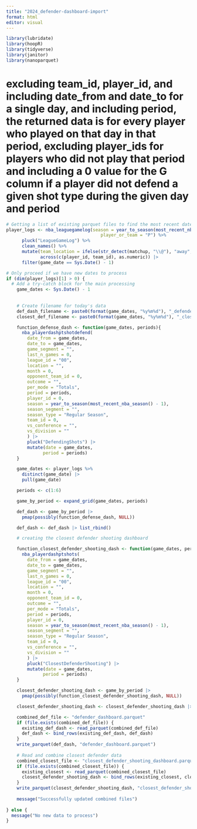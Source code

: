```yaml
---
title: "2024_defender-dashboard-import"
format: html
editor: visual
---
```


```r
library(lubridate)
library(hoopR)
library(tidyverse)
library(janitor)
library(nanoparquet)
```

# excluding team_id, player_id, and including date_from and date_to for a single day, and including period, the returned data is for every player who played on that day in that period, excluding player_ids for players who did not play that period and including a 0 value for the G column if a player did not defend a given shot type during the given day and period

```r
# Getting a list of existing parquet files to find the most recent date
player_logs <- nba_leaguegamelog(season = year_to_season(most_recent_nba_season() - 1), 
                                    player_or_team = "P") %>%
      pluck("LeagueGameLog") %>%
      clean_names() %>%
      mutate(team_location = ifelse(str_detect(matchup, "\\@"), "away", "home"),
             across(c(player_id, team_id), as.numeric)) |> 
      filter(game_date == Sys.Date() - 1)

# Only proceed if we have new dates to process
if (dim(player_logs)[1] > 0) {
  # Add a try-catch block for the main processing
    game_dates <- Sys.Date() - 1
    
    
    # Create filename for today's data
    def_dash_filename <- paste0(format(game_dates, "%y%m%d"), "_defender_dashboard.parquet")
    closest_def_filename <- paste0(format(game_dates, "%y%m%d"), "_closest_defender_shooting_dashboard.parquet")

    function_defense_dash <- function(game_dates, periods){
      nba_playerdashptshotdefend(
        date_from = game_dates,
        date_to = game_dates,
        game_segment = "",
        last_n_games = 0,
        league_id = "00",
        location = "",
        month = 0,
        opponent_team_id = 0,
        outcome = "",
        per_mode = "Totals",
        period = periods,
        player_id = 0,
        season = year_to_season(most_recent_nba_season() - 1),
        season_segment = "",
        season_type = "Regular Season",
        team_id = 0,
        vs_conference = "",
        vs_division = ""
        ) |> 
        pluck("DefendingShots") |>
        mutate(date = game_dates,
              period = periods)
    }

    game_dates <- player_logs %>%
      distinct(game_date) |> 
      pull(game_date)

    periods <- c(1:6)

    game_by_period <- expand_grid(game_dates, periods)

    def_dash <- game_by_period |> 
      pmap(possibly(function_defense_dash, NULL)) 

    def_dash <- def_dash |> list_rbind()

    # creating the closest defender shooting dashboard

    function_closest_defender_shooting_dash <- function(game_dates, periods){
      nba_playerdashptshots(
        date_from = game_dates,
        date_to = game_dates,
        game_segment = "",
        last_n_games = 0,
        league_id = "00",
        location = "",
        month = 0,
        opponent_team_id = 0,
        outcome = "",
        per_mode = "Totals",
        period = periods,
        player_id = 0,
        season = year_to_season(most_recent_nba_season() - 1),
        season_segment = "",
        season_type = "Regular Season",
        team_id = 0,
        vs_conference = "",
        vs_division = ""
        ) |> 
        pluck("ClosestDefenderShooting") |>
        mutate(date = game_dates,
              period = periods)
    }

    closest_defender_shooting_dash <- game_by_period |> 
      pmap(possibly(function_closest_defender_shooting_dash, NULL)) 

    closest_defender_shooting_dash <- closest_defender_shooting_dash |> list_rbind()

    combined_def_file <- "defender_dashboard.parquet"
    if (file.exists(combined_def_file)) {
      existing_def_dash <- read_parquet(combined_def_file)
      def_dash <- bind_rows(existing_def_dash, def_dash)
    }
    write_parquet(def_dash, "defender_dashboard.parquet")
    
    # Read and combine closest defender data
    combined_closest_file <- "closest_defender_shooting_dashboard.parquet"
    if (file.exists(combined_closest_file)) {
      existing_closest <- read_parquet(combined_closest_file)
      closest_defender_shooting_dash <- bind_rows(existing_closest, closest_defender_shooting_dash)
    }
    write_parquet(closest_defender_shooting_dash, "closest_defender_shooting_dashboard.parquet")
    
    message("Successfully updated combined files")
    
} else {
  message("No new data to process")
}
```